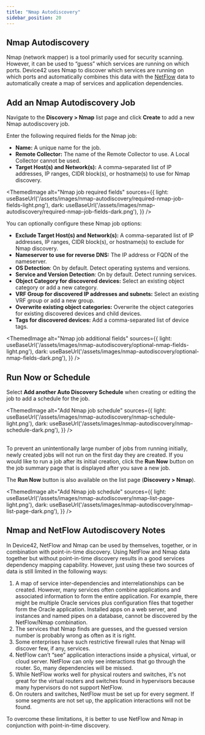 ```yaml
---
title: "Nmap Autodiscovery"
sidebar_position: 20
---
```



## Nmap Autodiscovery

Nmap (network mapper) is a tool primarily used for security scanning. However, it can be used to “guess” which services are running on which ports. Device42 uses Nmap to discover which services are running on which ports and automatically combines this data with the [NetFlow](auto-discovery/netflow-collector.mdx) data to automatically create a map of services and application dependencies.

## Add an Nmap Autodiscovery Job

Navigate to the  **Discovery > Nmap** list page and click **Create** to add a new Nmap autodiscovery job. 

Enter the following required fields for the Nmap job:

- **Name:** A unique name for the job.
- **Remote Collector:** The name of the Remote Collector to use. A Local Collector cannot be used.
- **Target Host(s) and Network(s):** A comma-separated list of IP addresses, IP ranges, CIDR block(s), or hostname(s) to use for Nmap discovery.

<ThemedImage
  alt="Nmap job required fields"
  sources={{
    light: useBaseUrl('/assets/images/nmap-autodiscovery/required-nmap-job-fields-light.png'),
    dark: useBaseUrl('/assets/images/nmap-autodiscovery/required-nmap-job-fields-dark.png'),
  }}
/>

You can optionally configure these Nmap job options:

- **Exclude Target Host(s) and Network(s):** A comma-separated list of IP addresses, IP ranges, CIDR block(s), or hostname(s) to exclude for Nmap discovery.
- **Nameserver to use for reverse DNS:** The IP address or FQDN of the nameserver.
- **OS Detection**: On by default. Detect operating systems and versions.
- **Service and Version Detection**: On by default. Detect running services.
- **Object Category for discovered devices:** Select an existing object category or add a new category.
- **VRF Group for discovered IP addresses and subnets:** Select an existing VRF group or add a new group.
- **Overwrite existing object categories:** Overwrite the object categories for existing discovered devices and child devices.
- **Tags for discovered devices:** Add a comma-separated list of device tags.
  
<ThemedImage
  alt="Nmap job additional fields"
  sources={{
    light: useBaseUrl('/assets/images/nmap-autodiscovery/optional-nmap-fields-light.png'),
    dark: useBaseUrl('/assets/images/nmap-autodiscovery/optional-nmap-fields-dark.png'),
  }}
/>

## Run Now or Schedule

Select **Add another Auto Discovery Schedule** when creating or editing the job to add a schedule for the job.

<ThemedImage
  alt="Add Nmap job schedule"
  sources={{
    light: useBaseUrl('/assets/images/nmap-autodiscovery/nmap-schedule-light.png'),
    dark: useBaseUrl('/assets/images/nmap-autodiscovery/nmap-schedule-dark.png'),
  }}
/>
<br/><br/>

To prevent an unintentionally large number of jobs from running initially, newly created jobs will not run on the first day they are created. If you would like to run a job after its initial creation, click the **Run Now** button on the job summary page that is displayed after you save a new job.

The **Run Now** button is also available on the list page (**Discovery > Nmap**).

<ThemedImage
  alt="Add Nmap job schedule"
  sources={{
    light: useBaseUrl('/assets/images/nmap-autodiscovery/nmap-list-page-light.png'),
    dark: useBaseUrl('/assets/images/nmap-autodiscovery/nmap-list-page-dark.png'),
  }}
/>


## Nmap and NetFlow Autodiscovery Notes

In Device42, NetFlow and Nmap can be used by themselves, together, or in combination with point-in-time discovery. Using NetFlow and Nmap data together but without point-in-time discovery results in a good services dependency mapping capability. However, just using these two sources of data is still limited in the following ways:

1. A map of service inter-dependencies and interrelationships can be created. However, many services often combine applications and associated information to form the entire application. For example, there might be multiple Oracle services plus configuration files that together form the Oracle application. Installed apps on a web server, and instances and named pipes on a database, cannot be discovered by the NetFlow/Nmap combination.
2. The services that Nmap finds are guesses, and the guessed version number is probably wrong as often as it is right.
3. Some enterprises have such restrictive firewall rules that Nmap will discover few, if any, services.
4. NetFlow can’t “see” application interactions inside a physical, virtual, or cloud server. NetFlow can only see interactions that go through the router. So, many dependencies will be missed.
5. While NetFlow works well for physical routers and switches, it's not great for the virtual routers and switches found in hypervisors because many hypervisors do not support NetFlow.
6. On routers and switches, NetFlow must be set up for every segment. If some segments are not set up, the application interactions will not be found.

To overcome these limitations, it is better to use NetFlow and Nmap in conjunction with point-in-time discovery.
